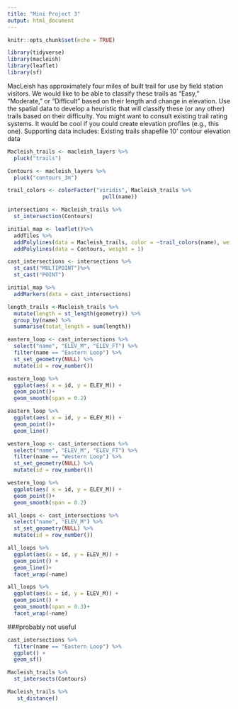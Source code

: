 ```yaml
---
title: "Mini Project 3"
output: html_document
---
```


```r
knitr::opts_chunk$set(echo = TRUE)
```

```r
library(tidyverse)
library(macleish)
library(leaflet)
library(sf)
```
MacLeish has approximately four miles of built trail for use by field station visitors. We would like to be able to classify these trails as “Easy,” “Moderate,” or “Difficult” based on their length and change in elevation. Use the spatial data to develop a heuristic that will classify these (or any other) trails based on their difficulty. You might want to consult existing trail rating systems. It would be cool if you could create elevation profiles (e.g., this one).
Supporting data includes:
Existing trails shapefile
10’ contour elevation data

```r
Macleish_trails <- macleish_layers %>%
  pluck("trails")
```

```r
Contours <- macleish_layers %>%
  pluck("contours_3m")
```

```r
trail_colors <- colorFactor("viridis", Macleish_trails %>%
                              pull(name))
```

```r
intersections <- Macleish_trails %>%
  st_intersection(Contours)
```

```r
initial_map <- leaflet()%>%
  addTiles %>%
  addPolylines(data = Macleish_trails, color = ~trail_colors(name), weight = 2, opacity = 1) %>%
  addPolylines(data = Contours, weight = 1) 
```

```r
cast_intersections <- intersections %>%
  st_cast("MULTIPOINT")%>%
  st_cast("POINT")
```



```r
initial_map %>%
  addMarkers(data = cast_intersections)
```

```r
length_trails <-Macleish_trails %>%
  mutate(length = st_length(geometry)) %>%
  group_by(name) %>%
  summarise(totat_length = sum(length))
```

```r
eastern_loop <- cast_intersections %>%
  select("name", "ELEV_M", "ELEV_FT") %>%
  filter(name == "Eastern Loop") %>%
  st_set_geometry(NULL) %>%
  mutate(id = row_number())
```

```r
eastern_loop %>%
  ggplot(aes( x = id, y = ELEV_M)) +
  geom_point()+
  geom_smooth(span = 0.2) 

```

```r
eastern_loop %>%
  ggplot(aes( x = id, y = ELEV_M)) +
  geom_point()+
  geom_line() 

```

```r
western_loop <- cast_intersections %>%
  select("name", "ELEV_M", "ELEV_FT") %>%
  filter(name == "Western Loop") %>%
  st_set_geometry(NULL) %>%
  mutate(id = row_number())
```

```r
western_loop %>%
  ggplot(aes( x = id, y = ELEV_M)) +
  geom_point()+
  geom_smooth(span = 0.2) 

```

```r
all_loops <- cast_intersections %>%
  select("name", "ELEV_M") %>%
  st_set_geometry(NULL) %>%
  mutate(id = row_number())
```

```r
all_loops %>%
  ggplot(aes(x = id, y = ELEV_M)) +
  geom_point() + 
  geom_line()+
  facet_wrap(~name)
```

```r
all_loops %>%
  ggplot(aes(x = id, y = ELEV_M)) +
  geom_point() + 
  geom_smooth(span = 0.3)+
  facet_wrap(~name)
```

###probably not useful


```r
cast_intersections %>% 
  filter(name == "Eastern Loop") %>%
  ggplot() +
  geom_sf()
```


```r
Macleish_trails %>%
  st_intersects(Contours)
```



```r
Macleish_trails %>%
   st_distance()
```
